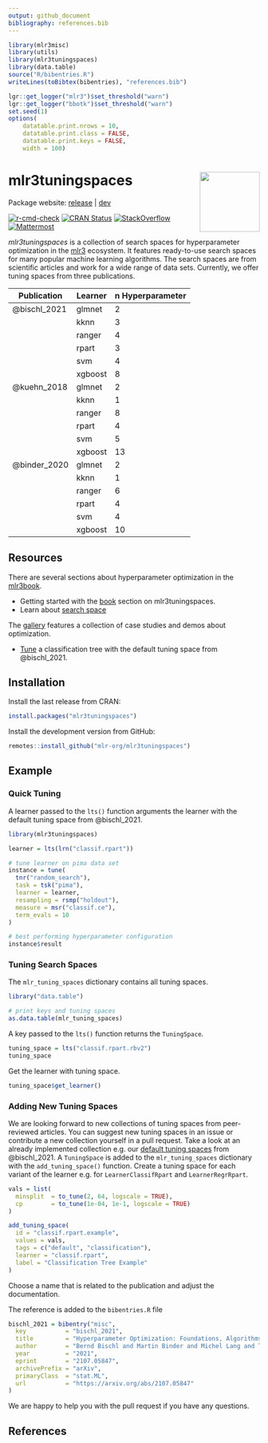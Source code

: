 ```yaml
---
output: github_document
bibliography: references.bib
---
```


```r
library(mlr3misc)
library(utils)
library(mlr3tuningspaces)
library(data.table)
source("R/bibentries.R")
writeLines(toBibtex(bibentries), "references.bib")

lgr::get_logger("mlr3")$set_threshold("warn")
lgr::get_logger("bbotk")$set_threshold("warn")
set.seed(1)
options(
    datatable.print.nrows = 10,
    datatable.print.class = FALSE,
    datatable.print.keys = FALSE,
    width = 100)
```

# mlr3tuningspaces <img src="man/figures/logo.png" align="right" width = "120" />

Package website: [release](https://mlr3tuningspaces.mlr-org.com/) | [dev](https://mlr3tuningspaces.mlr-org.com/dev/)

<!-- badges: start -->
[![r-cmd-check](https://github.com/mlr-org/mlr3tuningspaces/actions/workflows/r-cmd-check.yml/badge.svg)](https://github.com/mlr-org/mlr3tuningspaces/actions/workflows/r-cmd-check.yml)
[![CRAN Status](https://www.r-pkg.org/badges/version-ago/mlr3tuningspaces)](https://cran.r-project.org/package=mlr3tuningspaces)
[![StackOverflow](https://img.shields.io/badge/stackoverflow-mlr3-orange.svg)](https://stackoverflow.com/questions/tagged/mlr3)
[![Mattermost](https://img.shields.io/badge/chat-mattermost-orange.svg)](https://lmmisld-lmu-stats-slds.srv.mwn.de/mlr_invite/)
<!-- badges: end -->

*mlr3tuningspaces* is a collection of search spaces for hyperparameter optimization in the [mlr3](https://github.com/mlr-org/mlr3/) ecosystem.
It features ready-to-use search spaces for many popular machine learning algorithms.
The search spaces are from scientific articles and work for a wide range of data sets.
Currently, we offer tuning spaces from three publications.

| Publication  | Learner | n Hyperparameter |
| ------------ | ------- | ---------------- |
| @bischl_2021 | glmnet  | 2                |
|              | kknn    | 3                |
|              | ranger  | 4                |
|              | rpart   | 3                |
|              | svm     | 4                |
|              | xgboost | 8                |
| @kuehn_2018  | glmnet  | 2                |
|              | kknn    | 1                |
|              | ranger  | 8                |
|              | rpart   | 4                |
|              | svm     | 5                |
|              | xgboost | 13               |
| @binder_2020 | glmnet  | 2                |
|              | kknn    | 1                |
|              | ranger  | 6                |
|              | rpart   | 4                |
|              | svm     | 4                |
|              | xgboost | 10               |


## Resources

There are several sections about hyperparameter optimization in the [mlr3book](https://mlr3book.mlr-org.com).

* Getting started with the [book](https://mlr3book.mlr-org.com/optimization.html#sec-tuning-spaces) section on mlr3tuningspaces.
* Learn about [search space](https://mlr3book.mlr-org.com/optimization.html#sec-learner-search-space)

The [gallery](https://mlr-org.com/gallery-all-optimization.html) features a collection of case studies and demos about optimization.

* [Tune](https://mlr-org.com/gallery/optimization/2021-07-06-introduction-to-mlr3tuningspaces/) a classification tree with the default tuning space from @bischl_2021.

## Installation

Install the last release from CRAN:

```r
install.packages("mlr3tuningspaces")
```

Install the development version from GitHub:

```r
remotes::install_github("mlr-org/mlr3tuningspaces")
```

## Example

### Quick Tuning

A learner passed to the `lts()` function arguments the learner with the default tuning space from @bischl_2021.

```r
library(mlr3tuningspaces)

learner = lts(lrn("classif.rpart"))

# tune learner on pima data set
instance = tune(
  tnr("random_search"),
  task = tsk("pima"),
  learner = learner,
  resampling = rsmp("holdout"),
  measure = msr("classif.ce"),
  term_evals = 10
)

# best performing hyperparameter configuration
instance$result
```

### Tuning Search Spaces

The `mlr_tuning_spaces` dictionary contains all tuning spaces.

```r
library("data.table")

# print keys and tuning spaces
as.data.table(mlr_tuning_spaces)
```

A key passed to the `lts()` function returns the `TuningSpace`.

```r
tuning_space = lts("classif.rpart.rbv2")
tuning_space
```

Get the learner with tuning space.

```r
tuning_space$get_learner()
```

### Adding New Tuning Spaces

We are looking forward to new collections of tuning spaces from peer-reviewed articles.
You can suggest new tuning spaces in an issue or contribute a new collection yourself in a pull request.
Take a look at an already implemented collection e.g. our [default tuning spaces](https://github.com/mlr-org/mlr3tuningspaces/blob/main/R/tuning_spaces_default.R) from @bischl_2021.
A `TuningSpace` is added to the ` mlr_tuning_spaces` dictionary with the  `add_tuning_space()` function.
Create a tuning space for each variant of the learner e.g. for `LearnerClassifRpart` and `LearnerRegrRpart`.

```r
vals = list(
  minsplit  = to_tune(2, 64, logscale = TRUE),
  cp        = to_tune(1e-04, 1e-1, logscale = TRUE)
)

add_tuning_space(
  id = "classif.rpart.example",
  values = vals,
  tags = c("default", "classification"),
  learner = "classif.rpart",
  label = "Classification Tree Example"
)
```

Choose a name that is related to the publication and adjust the documentation.

The reference is added to the `bibentries.R` file

```r
bischl_2021 = bibentry("misc",
  key           = "bischl_2021",
  title         = "Hyperparameter Optimization: Foundations, Algorithms, Best Practices and Open Challenges",
  author        = "Bernd Bischl and Martin Binder and Michel Lang and Tobias Pielok and Jakob Richter and Stefan Coors and Janek Thomas and Theresa Ullmann and Marc Becker and Anne-Laure Boulesteix and Difan Deng and Marius Lindauer",
  year          = "2021",
  eprint        = "2107.05847",
  archivePrefix = "arXiv",
  primaryClass  = "stat.ML",
  url           = "https://arxiv.org/abs/2107.05847"
)
```

We are happy to help you with the pull request if you have any questions.

## References
